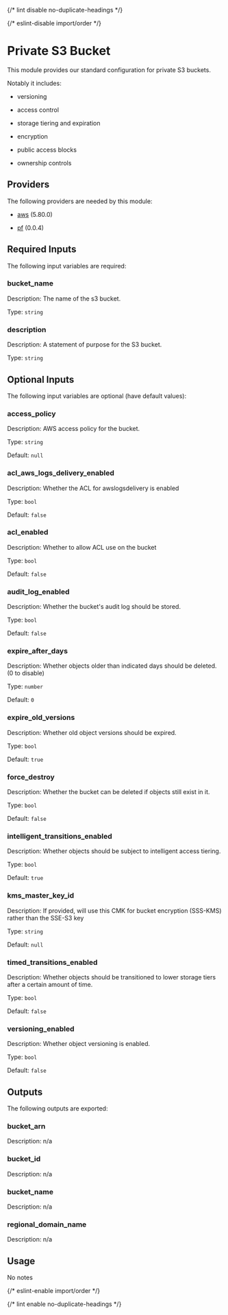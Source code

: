 
{/* lint disable no-duplicate-headings */}

{/* eslint-disable import/order */}

<ModuleHeader name="aws_s3_private_bucket" sourceHref="https://github.com/Panfactum/stack/tree/__PANFACTUM_VERSION_EDGE__/packages/infrastructure/aws_s3_private_bucket" status="stable" type="submodule" />

# Private S3 Bucket

This module provides our standard configuration for private S3 buckets.

Notably it includes:

* versioning

* access control

* storage tiering and expiration

* encryption

* public access blocks

* ownership controls

## Providers

The following providers are needed by this module:

* [aws](https://registry.terraform.io/providers/hashicorp/aws/5.80.0/docs) (5.80.0)

* [pf](https://registry.terraform.io/providers/panfactum/pf/0.0.4/docs) (0.0.4)

## Required Inputs

The following input variables are required:

### bucket\_name

Description: The name of the s3 bucket.

Type: `string`

### description

Description: A statement of purpose for the S3 bucket.

Type: `string`

## Optional Inputs

The following input variables are optional (have default values):

### access\_policy

Description: AWS access policy for the bucket.

Type: `string`

Default: `null`

### acl\_aws\_logs\_delivery\_enabled

Description: Whether the ACL for awslogsdelivery is enabled

Type: `bool`

Default: `false`

### acl\_enabled

Description: Whether to allow ACL use on the bucket

Type: `bool`

Default: `false`

### audit\_log\_enabled

Description: Whether the bucket's audit log should be stored.

Type: `bool`

Default: `false`

### expire\_after\_days

Description: Whether objects older than indicated days should be deleted. (0 to disable)

Type: `number`

Default: `0`

### expire\_old\_versions

Description: Whether old object versions should be expired.

Type: `bool`

Default: `true`

### force\_destroy

Description: Whether the bucket can be deleted if objects still exist in it.

Type: `bool`

Default: `false`

### intelligent\_transitions\_enabled

Description: Whether objects should be subject to intelligent access tiering.

Type: `bool`

Default: `true`

### kms\_master\_key\_id

Description: If provided, will use this CMK for bucket encryption (SSS-KMS) rather than the SSE-S3 key

Type: `string`

Default: `null`

### timed\_transitions\_enabled

Description: Whether objects should be transitioned to lower storage tiers after a certain amount of time.

Type: `bool`

Default: `false`

### versioning\_enabled

Description: Whether object versioning is enabled.

Type: `bool`

Default: `false`

## Outputs

The following outputs are exported:

### bucket\_arn

Description: n/a

### bucket\_id

Description: n/a

### bucket\_name

Description: n/a

### regional\_domain\_name

Description: n/a

## Usage

No notes

{/* eslint-enable import/order */}

{/* lint enable no-duplicate-headings */}
